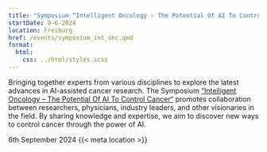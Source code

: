 ```yaml
---
title: "Symposium “Intelligent Oncology – The Potential Of AI To Control Cancer“ "
startDate: 9-6-2024
location: Freiburg
href: /events/symposium_int_onc.qmd
format:
  html:
    css: ../html/styles.scss
---
```


<!-- This is the description text that will also be displayed on the home page -->
Bringing together experts from various disciplines to explore the latest advances in AI-assisted cancer research. 
The Symposium [“Intelligent Oncology – The Potential Of AI To Control Cancer“](https://www.intelligent-oncology.org/events/) promotes collaboration between researchers, physicians, industry leaders, and other visionaries in the field. By sharing knowledge and expertise, we aim to discover new ways to control cancer through the power of AI.

<!-- Change this text manually to display the date in the correct format -->
<div class="rect-box" style="display: inline-flex;"><i class="bi bi-calendar-check"></i> 6th September 2024</div>

<!-- No need to change this one :) -->
<div class="rect-box" style="display: inline-flex;"><i class="bi bi-geo-alt-fill"></i> {{< meta location >}}</div>
